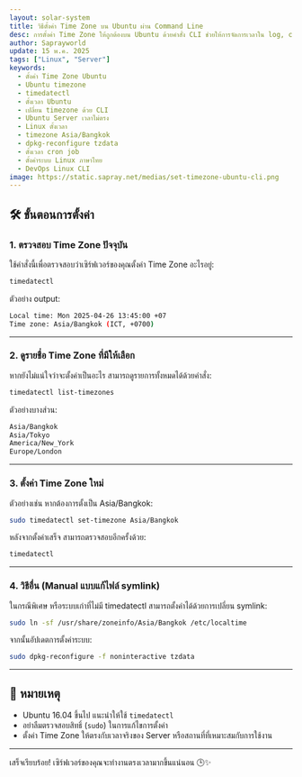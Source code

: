```yaml
---
layout: solar-system
title: วิธีตั้งค่า Time Zone บน Ubuntu ผ่าน Command Line
desc: การตั้งค่า Time Zone ให้ถูกต้องบน Ubuntu ด้วยคำสั่ง CLI ช่วยให้การจัดการเวลาใน log, cronjob และแอปพลิเคชันเซิร์ฟเวอร์แม่นยำยิ่งขึ้น
author: Saprayworld
update: 15 พ.ค. 2025
tags: ["Linux", "Server"]
keywords:
  - ตั้งค่า Time Zone Ubuntu
  - Ubuntu timezone
  - timedatectl
  - ตั้งเวลา Ubuntu
  - เปลี่ยน timezone ด้วย CLI
  - Ubuntu Server เวลาไม่ตรง
  - Linux ตั้งเวลา
  - timezone Asia/Bangkok
  - dpkg-reconfigure tzdata
  - ตั้งเวลา cron job
  - ตั้งค่าระบบ Linux ภาษาไทย
  - DevOps Linux CLI
image: https://static.sapray.net/medias/set-timezone-ubuntu-cli.png
---
```

## 🛠️ ขั้นตอนการตั้งค่า

### 1. ตรวจสอบ Time Zone ปัจจุบัน

ใช้คำสั่งนี้เพื่อตรวจสอบว่าเซิร์ฟเวอร์ของคุณตั้งค่า Time Zone อะไรอยู่:

``` bash
timedatectl
```

ตัวอย่าง output:

``` bash
Local time: Mon 2025-04-26 13:45:00 +07
Time zone: Asia/Bangkok (ICT, +0700)
```

---

### 2. ดูรายชื่อ Time Zone ที่มีให้เลือก

หากยังไม่แน่ใจว่าจะตั้งค่าเป็นอะไร สามารถดูรายการทั้งหมดได้ด้วยคำสั่ง:

``` bash
timedatectl list-timezones
```

ตัวอย่างบางส่วน:

``` bash
Asia/Bangkok
Asia/Tokyo
America/New_York
Europe/London
```

---

### 3. ตั้งค่า Time Zone ใหม่

ตัวอย่างเช่น หากต้องการตั้งเป็น Asia/Bangkok:

``` bash
sudo timedatectl set-timezone Asia/Bangkok
```

หลังจากตั้งค่าเสร็จ สามารถตรวจสอบอีกครั้งด้วย:

``` bash
timedatectl
```

---

### 4. วิธีอื่น (Manual แบบแก้ไฟล์ symlink)

ในกรณีพิเศษ หรือระบบเก่าที่ไม่มี timedatectl สามารถตั้งค่าได้ด้วยการเปลี่ยน symlink:

``` bash
sudo ln -sf /usr/share/zoneinfo/Asia/Bangkok /etc/localtime
```

จากนั้นอัปเดตการตั้งค่าระบบ:

``` bash 
sudo dpkg-reconfigure -f noninteractive tzdata
```

---

## 📌 หมายเหตุ

- Ubuntu 16.04 ขึ้นไป แนะนำให้ใช้ `timedatectl`
- อย่าลืมตรวจสอบสิทธิ์ (`sudo`) ในการแก้ไขการตั้งค่า
- ตั้งค่า Time Zone ให้ตรงกับเวลาจริงของ Server หรือสถานที่ที่เหมาะสมกับการใช้งาน

---

เสร็จเรียบร้อย! เซิร์ฟเวอร์ของคุณจะทำงานตรงเวลามากขึ้นแน่นอน 🕒✨

